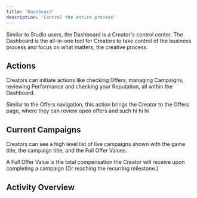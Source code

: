 ```yaml
---
title: 'Dashboard'
description: 'Control the entire process'
---
```


Similar to Studio users, the Dashboard is a Creator's control center. The Dashboard is the all-in-one tool for Creators to take control of the business process and focus on what matters, the creative process.

## Actions
Creators can initiate actions like checking Offers, managing Campaigns, reviewing Performance and checking your Reputation, all within the Dashboard.

<AccordionGroup>
  <Accordion title="Check Offers">
  Similar to the Offers navigation, this action brings the Creator to the Offers page, where they can review open offers and such
  </Accordion>
  <Accordion title="Manage Campaigns">
  hi
  </Accordion>
  <Accordion title="Review Performance">
  hi
  </Accordion>
  <Accordion title="My Reputation">
  hi
  </Accordion>
</AccordionGroup>

## Current Campaigns
Creators can see a high level list of live campaigns shown with the game title, the campaign title, and the Full Offer Values.

A Full Offer Value is the total compensation the Creator will receive upon completing a campaign (Or reaching the recurring milestone.)

## Activity Overview
